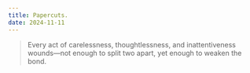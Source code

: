 ```yaml
---
title: Papercuts.
date: 2024-11-11
---
```


> Every act of carelessness, thoughtlessness, and inattentiveness wounds—not enough to split two apart, yet enough to weaken the bond.
